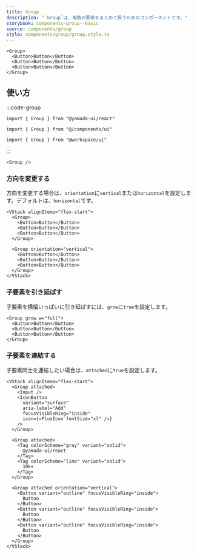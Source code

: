```yaml
---
title: Group
description: "`Group`は、複数の要素をまとめて扱うためのコンポーネントです。"
storybook: components-group--basic
source: components/group
style: components/group/group.style.ts
---
```


```tsx preview
<Group>
  <Button>Button</Button>
  <Button>Button</Button>
  <Button>Button</Button>
</Group>
```

## 使い方

:::code-group

```tsx [package]
import { Group } from "@yamada-ui/react"
```

```tsx [alias]
import { Group } from "@/components/ui"
```

```tsx [monorepo]
import { Group } from "@workspace/ui"
```

:::

```tsx
<Group />
```

### 方向を変更する

方向を変更する場合は、`orientation`に`vertical`または`horizontal`を設定します。デフォルトは、`horizontal`です。

```tsx preview
<VStack alignItems="flex-start">
  <Group>
    <Button>Button</Button>
    <Button>Button</Button>
    <Button>Button</Button>
  </Group>

  <Group orientation="vertical">
    <Button>Button</Button>
    <Button>Button</Button>
    <Button>Button</Button>
  </Group>
</VStack>
```

### 子要素を引き延ばす

子要素を横幅いっぱいに引き延ばすには、`grow`に`true`を設定します。

```tsx preview
<Group grow w="full">
  <Button>Button</Button>
  <Button>Button</Button>
  <Button>Button</Button>
</Group>
```

### 子要素を連結する

子要素同士を連結したい場合は、`attached`に`true`を設定します。

```tsx preview
<VStack alignItems="flex-start">
  <Group attached>
    <Input />
    <IconButton
      variant="surface"
      aria-label="Add"
      focusVisibleRing="inside"
      icon={<PlusIcon fontSize="xl" />}
    />
  </Group>

  <Group attached>
    <Tag colorScheme="gray" variant="solid">
      @yamada-ui/react
    </Tag>
    <Tag colorScheme="lime" variant="solid">
      10k+
    </Tag>
  </Group>

  <Group attached orientation="vertical">
    <Button variant="outline" focusVisibleRing="inside">
      Button
    </Button>
    <Button variant="outline" focusVisibleRing="inside">
      Button
    </Button>
    <Button variant="outline" focusVisibleRing="inside">
      Button
    </Button>
  </Group>
</VStack>
```
